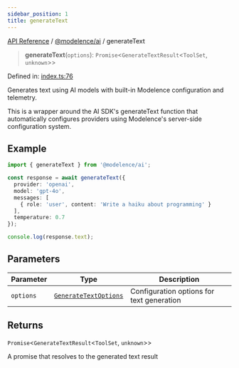 ```yaml
---
sidebar_position: 1
title: generateText
---
```


[API Reference](/api-reference/@modelence/ai/functions/../../../index) / [@modelence/ai](/api-reference/@modelence/ai/functions/../index) / generateText

> **generateText**(`options`): `Promise`\<`GenerateTextResult`\<`ToolSet`, `unknown`\>\>

Defined in: [index.ts:76](https://github.com/modelence/modelence/blob/dc62f47aa64feb1b8873717e14be742a0d20c990/packages/ai/src/index.ts#L76)

Generates text using AI models with built-in Modelence configuration and telemetry.

This is a wrapper around the AI SDK's generateText function that automatically
configures providers using Modelence's server-side configuration system.

## Example

```typescript
import { generateText } from '@modelence/ai';

const response = await generateText({
  provider: 'openai',
  model: 'gpt-4o',
  messages: [
    { role: 'user', content: 'Write a haiku about programming' }
  ],
  temperature: 0.7
});

console.log(response.text);
```

## Parameters

| Parameter | Type | Description |
| ------ | ------ | ------ |
| `options` | [`GenerateTextOptions`](/api-reference/@modelence/ai/functions/../interfaces/GenerateTextOptions) | Configuration options for text generation |

## Returns

`Promise`\<`GenerateTextResult`\<`ToolSet`, `unknown`\>\>

A promise that resolves to the generated text result
